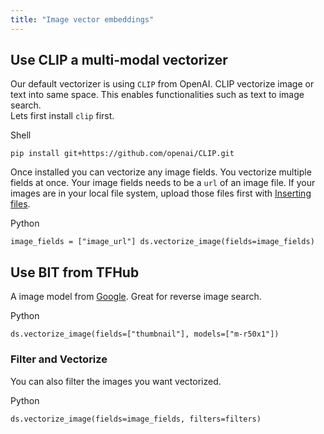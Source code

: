 ```yaml
---
title: "Image vector embeddings"
---
```


## Use CLIP a multi-modal vectorizer

Our default vectorizer is using `CLIP` from OpenAI. CLIP vectorize image or text into same space. This enables functionalities such as text to image search.  
Lets first install `clip` first.

Shell

`pip install git+https://github.com/openai/CLIP.git
`

Once installed you can vectorize any image fields. You vectorize multiple fields at once. Your image fields needs to be a `url` of an image file. If your images are in your local file system, upload those files first with [Inserting files](/docs/python-inserting-files).

Python

`image_fields = ["image_url"]
ds.vectorize_image(fields=image_fields)
`

## Use BIT from TFHub

A image model from [Google](https://tfhub.dev/google/bit/m-r50x1/1). Great for reverse image search. 

Python

`ds.vectorize_image(fields=["thumbnail"], models=["m-r50x1"])
`

### Filter and Vectorize

You can also filter the images you want vectorized.

Python

`ds.vectorize_image(fields=image_fields, filters=filters)
`